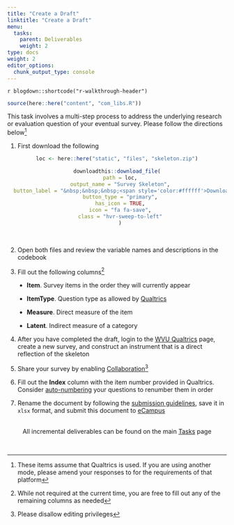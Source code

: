 ```yaml
---
title: "Create a Draft"
linktitle: "Create a Draft"
menu:
  tasks:
    parent: Deliverables
    weight: 2
type: docs
weight: 2
editor_options: 
  chunk_output_type: console
---
```


`r blogdown::shortcode("r-walkthrough-header")`

```r
source(here::here("content", "com_libs.R"))
```

<style>
ul {
    margin-left: 1.5em
}
</style>


This task involves a multi-step process to address the underlying research or evaluation question of your eventual survey. Please follow the directions below^[These items assume that Qualtrics is used. If you are using another mode, please amend your responses to for the requirements of that platform]

1. First download the following 

<center>
```r
loc <- here::here("static", "files", "skeleton.zip")

downloadthis::download_file(
  path = loc,
  output_name = "Survey Skeleton",
  button_label = "&nbsp;&nbsp;&nbsp;<span style='color:#ffffff'>Download</span>",
  button_type = "primary",
  has_icon = TRUE,
  icon = "fa fa-save",
  class = "hvr-sweep-to-left"
  )
```
</center>
<br>

2. Open both files and review the variable names and descriptions in the codebook

3. Fill out the following columns^[While not required at the current time, you are free to fill out any of the remaining columns as needed]

  + **Item**. Survey items in the order they will currently appear
  
  + **ItemType**. Question type as allowed by [Qualtrics](https://www.qualtrics.com/support/survey-platform/survey-module/editing-questions/question-types-guide/question-types-overview/)
  
  + **Measure**. Direct measure of the item
  
  + **Latent**. Indirect measure of a category

4. After you have completed the draft, login to the [WVU Qualtrics](https://wvu.qualtrics.com) page, create a new survey, and construct an instrument that is a direct reflection of the skeleton

5. Share your survey by enabling [Collaboration](https://www.qualtrics.com/support/survey-platform/my-projects/sharing-a-project/)^[Please disallow editing privileges] 

6. Fill out the **Index** column with the item number provided in Qualtrics. Consider [auto-numbering](https://www.qualtrics.com/support/survey-platform/survey-module/survey-tools/auto-number-questions/) your questions to renumber them in order

7. Rename the document by following the [submission guidelines](/tasks/#submission-formatting), save it in `xlsx` format, and submit this document to <a target="_blank" href="https://ecampus.wvu.edu/">eCampus</a><br><br>

<center>
<p id="rounded_corners">
All incremental deliverables can be found on the main <a href="/tasks/#deliverables">Tasks</a> page
<p>
</center>

<br />
